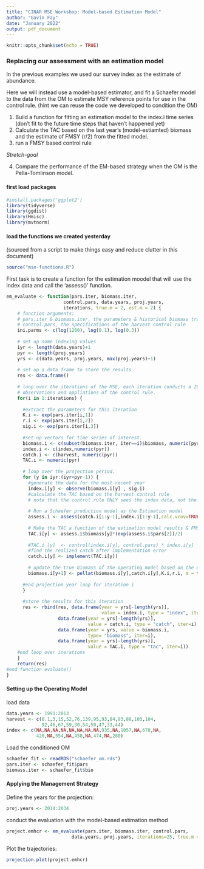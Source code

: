 ```yaml
---
title: "CINAR MSE Workshop: Model-based Estimation Model"
author: "Gavin Fay"
date: "January 2022"
output: pdf_document
---
```



```r
knitr::opts_chunk$set(echo = TRUE)
```

### Replacing our assessment with an estimation model

In the previous examples we used our survey index as the estimate of abundance.

Here we will instead use a model-based estimator, and fit a Schaefer model to the data from the OM to estimate MSY reference points for use in the control rule.
(hint we can reuse the code we developed to condition the OM)

1. Build a function for fitting an estimation model to the index.i time series (don't fit to the future time steps that haven't happened yet)
2. Calculate the TAC based on the last year's (model-estiamted) biomass and the estimate of FMSY (r/2) from the fitted model.
3. run a FMSY based control rule

_Stretch-goal_ 

4. Compare the performance of the EM-based strategy when the OM is the Pella-Tomlinson model.


#### first load packages
 
```r
#install.packages('ggplot2')
library(tidyverse)
library(ggdist)
library(Hmisc)
library(mvtnorm)
```

#### load the functions we created yesterday
(sourced from a script to make things easy and reduce clutter in this document)
```r
source("mse-functions.R")
```

First task is to create a function for the estimation moodel that will use the index data and call the 'assess()' function.
```r
em_evaluate <- function(pars.iter, biomass.iter,
                     control.pars, data.years, proj.years,
                     iterations, true.m = 2, est.m = 2) {
    # function arguments:
    # pars.iter & biomass.iter, the parameters & historical biomass trajectories of the operating model
    # control.pars, the specifications of the harvest control rule
    ini.parms <- c(log(1200), log(0.1), log(0.3))  
  
    # set up some indexing values
    iyr <- length(data.years)+1
    pyr <- length(proj.years)
    yrs <- c(data.years, proj.years, max(proj.years)+1)
    
    # set up a data frame to store the results
    res <- data.frame()
    
    # loop over the iterations of the MSE, each iteration conducts a 20 year projection with annual generation of biomass    
    # observations and appliations of the control rule.
    for(i in 1:iterations) {
      
      #extract the parameters for this iteration
      K.i <- exp(pars.iter[i,1])
      r.i <- exp(pars.iter[i,2])
      sig.i <- exp(pars.iter[i,3])
      
      #set up vectors for time series of interest.
      biomass.i <- c(subset(biomass.iter, iter==i)$biomass, numeric(pyr))
      index.i <- c(index,numeric(pyr))
      catch.i <- c(harvest, numeric(pyr))
      TAC.i <- numeric(pyr)
      
      # loop over the projection period.
      for (y in iyr:(iyr+pyr-1)) {
        #generate the data for the most recent year
        index.i[y] <- observe(biomass.i[y] , sig.i)
        #calculate the TAC based on the harvest control rule
        # note that the control rule ONLY sees the index data, not the operating model biomass.
        
        # Run a Schaefer production model as the Estimation model
        assess.i <- assess(catch.i[1:y-1],index.i[1:y-1],calc.vcov=TRUE,ini.parms, m = est.m)
        
        # Make the TAC a function of the estimation model results & FMSY (r/2)
        TAC.i[y] <- assess.i$biomass[y]*(exp(assess.i$pars[2])/2)
        
        #TAC.i [y]  <- control(index.i[y], control.pars) * index.i[y]
        #find the realized catch after implementation error
        catch.i[y] <- implement(TAC.i[y])
        
        # update the true biomass of the operating model based on the output of the HCR
        biomass.i[y+1] <- pellat(biomass.i[y],catch.i[y],K.i,r.i, m = true.m)
      
      #end projection year loop for iteration i  
      }
     
      #store the results for this iteration
      res <- rbind(res, data.frame(year = yrs[-length(yrs)],
                                   value = index.i, type = "index", iter = i),
                   data.frame(year = yrs[-length(yrs)],
                              value = catch.i, type = "catch", iter=i),
                   data.frame(year = yrs, value = biomass.i,
                              type= "biomass", iter=i),
                   data.frame(year = yrs[-length(yrs)],
                              value = TAC.i, type = "tac", iter=i)) 
    #end loop over iterations
    }
    return(res)
#end function evaluate()
}
```

#### Setting up the Operating Model

load data
```r
data.years <- 1991:2013
harvest <- c(0.1,3,15,52,76,139,95,93,84,93,86,103,104,
             92,46,67,59,30,54,59,47,33,44)
index <- c(NA,NA,NA,NA,NA,NA,NA,NA,935,NA,1057,NA,678,NA,
           420,NA,554,NA,458,NA,474,NA,280)
```

Load the conditioned OM
```r
schaefer_fit <- readRDS("schaefer_om.rds")
pars.iter <- schaefer_fit$pars
biomass.iter <- schaefer_fit$bio
```

#### Applying the Management Strategy  

Define the years for the projection:  
```r
proj.years <- 2014:2034
```

conduct the evaluation with the model-based estimation method
```r
project.emhcr <- em_evaluate(pars.iter, biomass.iter, control.pars,
                        data.years, proj.years, iterations=25, true.m = 2, est.m = 2)
```

Plot the trajectories:  
```r
projection.plot(project.emhcr)
```


